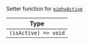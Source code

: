 Setter function for [`giphyActive`](../../../state-and-offline-support/contexts/message-input-context.mdx#giphyactive)

| Type                 |
| -------------------- |
| `(isActive) => void` |
